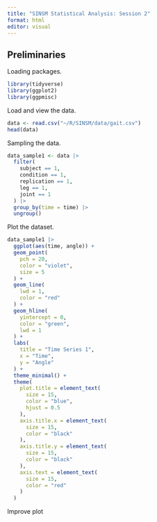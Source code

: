 ```yaml
---
title: "SINSM Statistical Analysis: Session 2"
format: html
editor: visual
---
```


## Preliminaries

Loading packages.

```r
library(tidyverse)
library(ggplot2)
library(ggpmisc)
```

Load and view the data.

```r
data <- read.csv("~/R/SINSM/data/gait.csv")
head(data)
```

Sampling the data.

```r
data_sample1 <- data |>
  filter(
    subject == 1,
    condition == 1,
    replication == 1,
    leg == 1,
    joint == 1
  ) |>
  group_by(time = time) |>
  ungroup()
```

Plot the dataset.

```r
data_sample1 |>
  ggplot(aes(time, angle)) +
  geom_point(
    pch = 20,
    color = "violet",
    size = 5
  ) +
  geom_line(
    lwd = 1,
    color = "red"
  ) +
  geom_hline(
    yintercept = 0,
    color = "green",
    lwd = 1
  ) +
  labs(
    title = "Time Series 1",
    x = "Time",
    y = "Angle"
  ) +
  theme_minimal() +
  theme(
    plot.title = element_text(
      size = 15,
      color = "blue",
      hjust = 0.5
    ),
    axis.title.x = element_text(
      size = 15,
      color = "black"
    ),
    axis.title.y = element_text(
      size = 15,
      color = "black"
    ),
    axis.text = element_text(
      size = 15,
      color = "red"
    )
  )
```

Improve plot

```r

```
